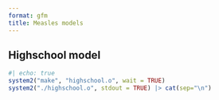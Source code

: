 ```yaml
---
format: gfm
title: Measles models
---
```


## Highschool model

```r
#| echo: true
system2("make", "highschool.o", wait = TRUE)
system2("./highschool.o", stdout = TRUE) |> cat(sep="\n")
```